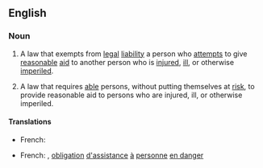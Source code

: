 ==English==
{{wikipedia}}

===Noun===
{{en-noun|head=[[Good Samaritan]] [[law]]}}

# {{context|legal}} A law that exempts from [[legal]] [[liability]] a person who [[attempt]]s to give [[reasonable]] [[aid]] to another person who is [[injure]]d, [[ill]], or otherwise [[imperil]]ed.
# {{context|legal}} A law that requires [[able]] persons, without putting themselves at [[risk]], to provide reasonable aid to persons who are injured, ill, or otherwise imperiled.

====Translations====
{{trans-top|law that exempts from legal liability}}
* French: {{t-|fr|loi du bon Samaritain|f}}
{{trans-mid}}
{{trans-bottom}}

{{trans-top|law that requires to provide aid to persons}}
* French: {{t-|fr|loi du bon Samaritain|f}}, {{qualifier|France}} [[obligation]] [[d']][[assistance]] [[à]] [[personne]] [[en danger]]
{{trans-mid}}
{{trans-bottom}}